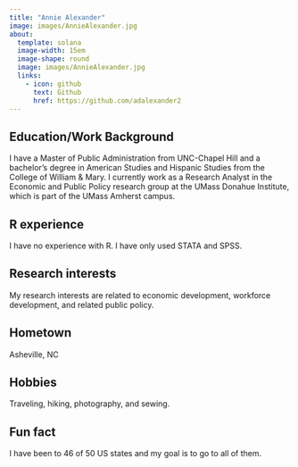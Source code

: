 ```yaml
---
title: "Annie Alexander"
image: images/AnnieAlexander.jpg
about:
  template: solana
  image-width: 15em
  image-shape: round
  image: images/AnnieAlexander.jpg
  links:
    - icon: github
      text: Github
      href: https://github.com/adalexander2
---
```


## Education/Work Background
I have a Master of Public Administration from UNC-Chapel Hill and a bachelor's degree in American Studies and Hispanic Studies from the College of William & Mary. I currently work as a Research Analyst in the Economic and Public Policy research group at the UMass Donahue Institute, which is part of the UMass Amherst campus.

## R experience
I have no experience with R. I have only used STATA and SPSS.

## Research interests
My research interests are related to economic development, workforce development, and related public policy.

## Hometown
Asheville, NC

## Hobbies
Traveling, hiking, photography, and sewing.

## Fun fact
I have been to 46 of 50 US states and my goal is to go to all of them.
